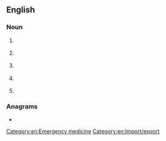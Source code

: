 {{also|ecc.|Ecc.}}
==English==

===Noun===
{{en-noun|~}}

# {{lb|en|computing}} {{initialism of|[[error]] [[correcting]] [[code]]|lang=en}}
# {{lb|en|cryptography}} {{initialism of|[[elliptic]] [[curve]] [[cryptography]]|lang=en}}
# {{lb|en|legal}} {{initialism of|[[export]] [[control]] and [[customs]]|lang=en}}
# {{lb|en|medicine}} {{initialism of|w:Emergency cardiovascular care|emergency cardiovascular care|lang=en}}
# {{lb|en|television}} {{initialism of|[[electronic]] [[camera]] [[coverage]]|lang=en}}

===Anagrams===
* {{anagrams|en|a=cce|CCE}}

[[Category:en:Emergency medicine]]
[[Category:en:Import/export]]